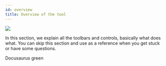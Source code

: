 ```yaml
---
id: overview
title: Overview of the tool
---
```



![](../images/cucumber-test.png)

In this section, we explain all the toolbars and controls, basically what does what. You can skip this section and use as a reference when you get stuck or have some questions. 

<YouTubeEmbed embedId="YcCw6cS7Uy0">Docusaurus green</YouTubeEmbed>
